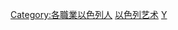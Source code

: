 {{Commons cat|Artists from Israel}}
{{CatRel|Jewish artists}}

[[Category:各職業以色列人|Category:各職業以色列人]]
[[Category:以色列艺术|以色列艺术]]
[[Category:各國藝術家|Y]]